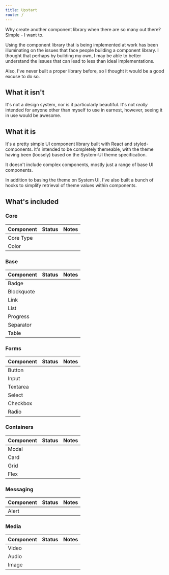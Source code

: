```yaml
---
title: Upstart
route: /
---
```



Why create another component library when there are so many out there? Simple - I want to.

Using the component library that is being implemented at work has been illuminating on the issues that face people building a component library. I thought that perhaps by building my own, I may be able to better understand the issues that can lead to less than ideal implementations.

Also, I've never built a proper library before, so I thought it would be a good excuse to do so.

## What it isn't

It's not a design system, nor is it particularly beautiful. It's not _really_ intended for anyone other than myself to use in earnest, however, seeing it in use would be awesome.

## What it is

It's a pretty simple UI component library built with React and styled-components. It's intended to be completely themeable, with the theme having been (loosely) based on the System-UI theme specification.

It doesn't include complex components, mostly just a range of base UI components.

In addition to basing the theme on System UI, I've also built a bunch of hooks to simplify retrieval of theme values within components.

## What's included

### Core

| Component | Status              | Notes         |
| :-------- | :------------------ | :------------ |
| Core Type | <Status complete /> |               |
| Color     | <Status review />   |               |

### Base

| Component  | Status                                         | Notes         |
| :--------- | :--------------------------------------------- | :------------ |
| Badge      | <Status progress /> |               |
| Blockquote | <Status progress /> |               |
| Link       | <Status progress /> |               |
| List       | <Status progress /> |               |
| Progress   | <Status progress /> |               |
| Separator  |        |               |
| Table      |        |               |

### Forms

| Component | Status                                         | Notes         |
| :-------- | :--------------------------------------------- | :------------ |
| Button    | <Status progress /> |               |
| Input     | <Status progress /> |               |
| Textarea  |                                                |               |
| Select    |                                                |               |
| Checkbox  |                                                |               |
| Radio     |                                                |               |

### Containers

| Component | Status                                         | Notes         |
| :-------- | :--------------------------------------------- | :------------ |
| Modal     |                                                |               |
| Card      |                                                |               |
| Grid      | <Status progress /> |               |
| Flex      | <Status progress /> |               |

### Messaging

| Component | Status | Notes         |
| :-------- | :----- | :------------ |
| Alert     |        |               |

### Media

| Component | Status                                         | Notes         |
| :-------- | :--------------------------------------------- | :------------ |
| Video     |                                                |               |
| Audio     |                                                |               |
| Image     | <Status progress /> |               |
